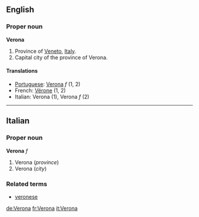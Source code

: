 ==English==
===Proper noun===
'''Verona'''

#Province of [[Veneto]], [[Italy]].
#Capital city of the province of Verona.

====Translations====
*[[Portuguese]]: [[Verona]] ''f'' (1, 2)
*French: [[Vérone]] (1, 2)
*Italian: Verona (1), Verona ''f'' (2)

----

==Italian==
===Proper noun===
'''Verona''' ''f''

#Verona (''province'')
#Verona (''city'')

===Related terms===
*[[veronese]]

[[de:Verona]]
[[fr:Verona]]
[[it:Verona]]